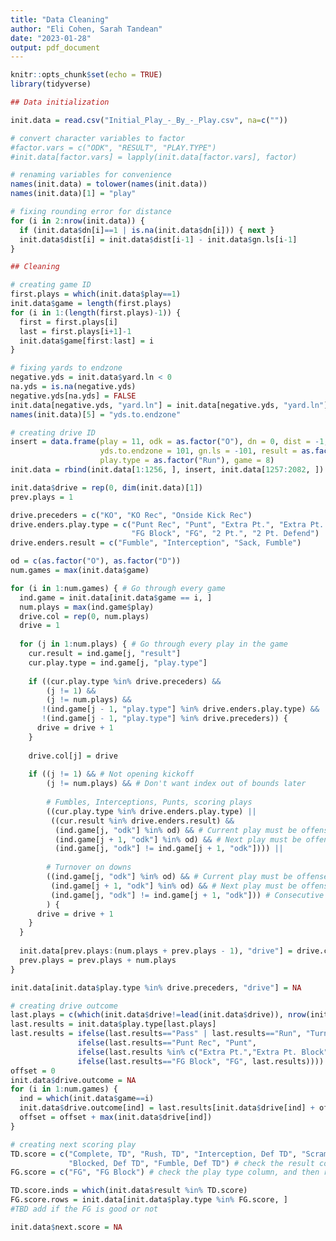 ```yaml
---
title: "Data Cleaning"
author: "Eli Cohen, Sarah Tandean"
date: "2023-01-28"
output: pdf_document
---
```


```r
knitr::opts_chunk$set(echo = TRUE)
library(tidyverse)
```

```r
## Data initialization

init.data = read.csv("Initial_Play_-_By_-_Play.csv", na=c(""))

# convert character variables to factor
#factor.vars = c("ODK", "RESULT", "PLAY.TYPE")
#init.data[factor.vars] = lapply(init.data[factor.vars], factor)

# renaming variables for convenience
names(init.data) = tolower(names(init.data))
names(init.data)[1] = "play"

# fixing rounding error for distance
for (i in 2:nrow(init.data)) {
  if (init.data$dn[i]==1 | is.na(init.data$dn[i])) { next }
  init.data$dist[i] = init.data$dist[i-1] - init.data$gn.ls[i-1]
}

```

```r
## Cleaning

# creating game ID
first.plays = which(init.data$play==1)
init.data$game = length(first.plays)
for (i in 1:(length(first.plays)-1)) {
  first = first.plays[i]
  last = first.plays[i+1]-1
  init.data$game[first:last] = i
}

# fixing yards to endzone
negative.yds = init.data$yard.ln < 0
na.yds = is.na(negative.yds)
negative.yds[na.yds] = FALSE
init.data[negative.yds, "yard.ln"] = init.data[negative.yds, "yard.ln"] + 100
names(init.data)[5] = "yds.to.endzone"

# creating drive ID
insert = data.frame(play = 11, odk = as.factor("O"), dn = 0, dist = -1, 
                    yds.to.endzone = 101, gn.ls = -101, result = as.factor(""), 
                    play.type = as.factor("Run"), game = 8)
init.data = rbind(init.data[1:1256, ], insert, init.data[1257:2082, ])

init.data$drive = rep(0, dim(init.data)[1])
prev.plays = 1

drive.preceders = c("KO", "KO Rec", "Onside Kick Rec")
drive.enders.play.type = c("Punt Rec", "Punt", "Extra Pt.", "Extra Pt. Block", 
                           "FG Block", "FG", "2 Pt.", "2 Pt. Defend")
drive.enders.result = c("Fumble", "Interception", "Sack, Fumble")

od = c(as.factor("O"), as.factor("D"))
num.games = max(init.data$game)

for (i in 1:num.games) { # Go through every game
  ind.game = init.data[init.data$game == i, ]
  num.plays = max(ind.game$play)
  drive.col = rep(0, num.plays)
  drive = 1
  
  for (j in 1:num.plays) { # Go through every play in the game
    cur.result = ind.game[j, "result"]
    cur.play.type = ind.game[j, "play.type"]
    
    if ((cur.play.type %in% drive.preceders) &&
        (j != 1) &&
        (j != num.plays) &&
       !(ind.game[j - 1, "play.type"] %in% drive.enders.play.type) &&
       !(ind.game[j - 1, "play.type"] %in% drive.preceders)) {
      drive = drive + 1
    }
    
    drive.col[j] = drive
    
    if ((j != 1) && # Not opening kickoff
        (j != num.plays) && # Don't want index out of bounds later
        
        # Fumbles, Interceptions, Punts, scoring plays
        ((cur.play.type %in% drive.enders.play.type) ||
         ((cur.result %in% drive.enders.result) &&
          (ind.game[j, "odk"] %in% od) && # Current play must be offense or defense
          (ind.game[j + 1, "odk"] %in% od) && # Next play must be offense or defense
          (ind.game[j, "odk"] != ind.game[j + 1, "odk"]))) ||
        
        # Turnover on downs
        ((ind.game[j, "odk"] %in% od) && # Current play must be offense or defense
         (ind.game[j + 1, "odk"] %in% od) && # Next play must be offense or defense
         (ind.game[j, "odk"] != ind.game[j + 1, "odk"])) # Consecutive plays are on different sides of the ball
        ) {
      drive = drive + 1
    }
  }
  
  init.data[prev.plays:(num.plays + prev.plays - 1), "drive"] = drive.col
  prev.plays = prev.plays + num.plays
}

init.data[init.data$play.type %in% drive.preceders, "drive"] = NA
```

```r
# creating drive outcome
last.plays = c(which(init.data$drive!=lead(init.data$drive)), nrow(init.data))
last.results = init.data$play.type[last.plays]
last.results = ifelse(last.results=="Pass" | last.results=="Run", "Turnover on Downs", 
               ifelse(last.results=="Punt Rec", "Punt", 
               ifelse(last.results %in% c("Extra Pt.","Extra Pt. Block","2 Pt.","2 Pt. Defend"), "TD",
               ifelse(last.results=="FG Block", "FG", last.results))))
offset = 0
init.data$drive.outcome = NA
for (i in 1:num.games) {
  ind = which(init.data$game==i)
  init.data$drive.outcome[ind] = last.results[init.data$drive[ind] + offset]
  offset = offset + max(init.data$drive[ind])
}

# creating next scoring play
TD.score = c("Complete, TD", "Rush, TD", "Interception, Def TD", "Scramble, TD",
             "Blocked, Def TD", "Fumble, Def TD") # check the result column
FG.score = c("FG", "FG Block") # check the play type column, and then result column for good

TD.score.inds = which(init.data$result %in% TD.score)
FG.score.rows = init.data[init.data$play.type %in% FG.score, ]
#TBD add if the FG is good or not

init.data$next.score = NA
```



